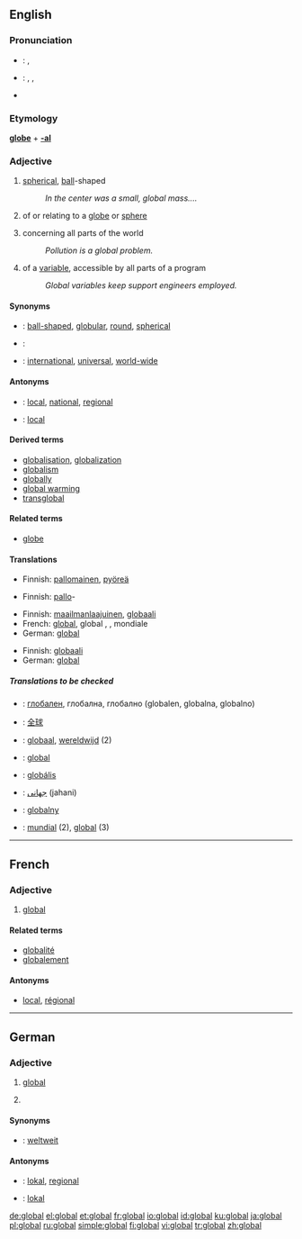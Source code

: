 ==English==

===Pronunciation===
*{{italbrac|UK}}: {{IPA|/ˈgləʊbəl/}}, {{SAMPA|/"gl@Ub@l/}}
*{{italbrac|[[General American|US]]}}: {{AHD|glō'bəl}}, {{IPA|/ˈgloʊbəl/}}, {{SAMPA|/"gloUb@l/}}
*{{rhymes|əʊbəl}}

===Etymology===
'''[[globe]]''' + '''[[-al]]'''

===Adjective===
{{wikipedia}}
{{en-adj}}

# [[spherical]], [[ball]]-shaped
#: ''In the center was a small, global mass....''
# {{context|not [[comparable]]}} of or relating to a [[globe]] or [[sphere]]
# {{context|not comparable}} concerning all parts of the world
#: ''Pollution is a global problem.''
# {{context|not comparable|computing}} of a [[variable]], accessible by all parts of a program
#: ''Global variables keep support engineers employed.''

====Synonyms====
*{{italbrac|spherical}}: [[ball-shaped]], [[globular]], [[round]], [[spherical]]
*{{italbrac|of or relating to a globe or sphere}}:
*{{italbrac|concerning all parts of the world}}: [[international]], [[universal]], [[world-wide]]

====Antonyms====
*{{italbrac|concerning all parts of the world}}: [[local]], [[national]], [[regional]]
*{{italbrac|of a variable, in computing}}: [[local]]

====Derived terms====
*[[globalisation]], [[globalization]]
*[[globalism]]
*[[globally]]
*[[global warming]]
*[[transglobal]]

====Related terms====
*[[globe]]

====Translations====
{{trans-top|spherical}}
*Finnish: [[pallomainen]], [[pyöreä]]
{{trans-mid}}
{{trans-bottom}}

{{trans-top|of or relating to a globe or sphere}}
*Finnish: [[pallo]]-
{{trans-mid}}
{{trans-bottom}}

{{trans-top|concerning all parts of the world}}
*Finnish: [[maailmanlaajuinen]], [[globaali]]
*French: [[#French|global]], global {{f}}, {{t+|fr|mondial|m}}, mondiale {{f}}
*German: [[#German|global]]
{{trans-mid}}
{{trans-bottom}}

{{trans-top|of a variable, in computing}}
*Finnish: [[globaali]]
*German: [[#German|global]]
{{trans-mid}}
{{trans-bottom}}

=====Translations to be checked=====
*{{ttbc|Bulgarian}}: [[глобален]], глобална, глобално (globalen, globalna, globalno)
*{{ttbc|Chinese}}: [[全球]]
*{{ttbc|Dutch}}: [[globaal]], [[wereldwijd]] (2)
*{{ttbc|French}}: [[#French|global]]
*{{ttbc|Hungarian}}: [[globális]]
*{{ttbc|Persian}}: [[جهانی]] (jahani)
*{{ttbc|Polish}}: [[globalny]] {{m}}
*{{ttbc|Spanish}}: [[mundial]] (2), [[#Spanish|global]] (3)

----

==French==

===Adjective===
{{fr-adj|pm=globaux}}

# [[#English|global]] {{italbrac|concerning the whole world}}

====Related terms====
*[[globalité]]
*[[globalement]]

====Antonyms====
*[[local#French|local]], [[régional]]

----

==German==

===Adjective===
{{de-adj|-}}

# [[#English|global]] {{italbrac|worldwide}}
# {{computing|lang=de}} {{italbrac|worldwide}}

====Synonyms====
*{{italbrac|worldwide}}: [[weltweit]]

====Antonyms====
*{{italbrac|worldwide}}: [[lokal]], [[regional]]
*{{italbrac|computing}}: [[lokal]]

[[de:global]]
[[el:global]]
[[et:global]]
[[fr:global]]
[[io:global]]
[[id:global]]
[[ku:global]]
[[ja:global]]
[[pl:global]]
[[ru:global]]
[[simple:global]]
[[fi:global]]
[[vi:global]]
[[tr:global]]
[[zh:global]]